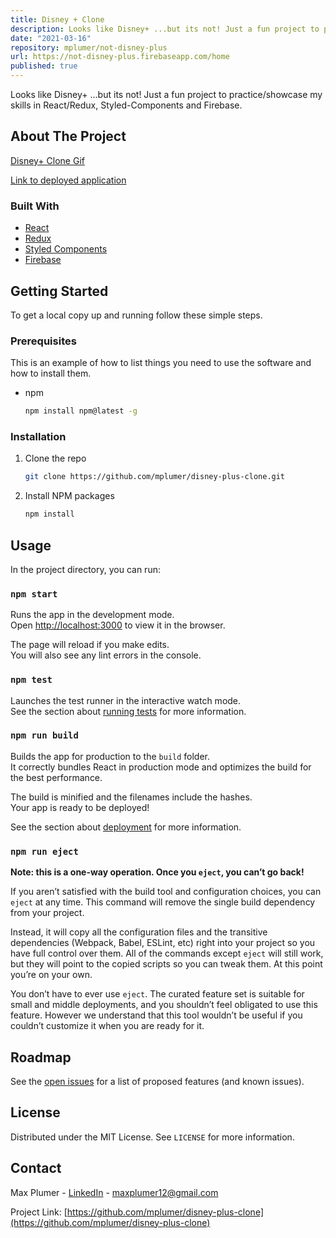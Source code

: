 ```yaml
---
title: Disney + Clone
description: Looks like Disney+ ...but its not! Just a fun project to practice/showcase my skills in React/Redux, Styled-Components and Firebase.
date: "2021-03-16"
repository: mplumer/not-disney-plus
url: https://not-disney-plus.firebaseapp.com/home
published: true
---
```




Looks like Disney+ ...but its not! Just a fun project to practice/showcase my skills in React/Redux, Styled-Components and Firebase.

## About The Project

[Disney+ Clone Gif](https://drive.google.com/file/d/15KymT6Rah9MyTHOIB-8L3TH1oxnpdkDm/view?usp=sharing)

[Link to deployed application](https://not-disney-plus.firebaseapp.com/home)

### Built With

- [React]()
- [Redux]()
- [Styled Components]()
- [Firebase]()

<!-- GETTING STARTED -->

## Getting Started

To get a local copy up and running follow these simple steps.

### Prerequisites

This is an example of how to list things you need to use the software and how to install them.

- npm
  ```sh
  npm install npm@latest -g
  ```

### Installation

1. Clone the repo
   ```sh
   git clone https://github.com/mplumer/disney-plus-clone.git
   ```
2. Install NPM packages
   ```sh
   npm install
   ```

<!-- USAGE EXAMPLES -->

## Usage

In the project directory, you can run:

### `npm start`

Runs the app in the development mode.<br />
Open [http://localhost:3000](http://localhost:3000) to view it in the browser.

The page will reload if you make edits.<br />
You will also see any lint errors in the console.

### `npm test`

Launches the test runner in the interactive watch mode.<br />
See the section about [running tests](https://facebook.github.io/create-react-app/docs/running-tests) for more information.

### `npm run build`

Builds the app for production to the `build` folder.<br />
It correctly bundles React in production mode and optimizes the build for the best performance.

The build is minified and the filenames include the hashes.<br />
Your app is ready to be deployed!

See the section about [deployment](https://facebook.github.io/create-react-app/docs/deployment) for more information.

### `npm run eject`

**Note: this is a one-way operation. Once you `eject`, you can’t go back!**

If you aren’t satisfied with the build tool and configuration choices, you can `eject` at any time. This command will remove the single build dependency from your project.

Instead, it will copy all the configuration files and the transitive dependencies (Webpack, Babel, ESLint, etc) right into your project so you have full control over them. All of the commands except `eject` will still work, but they will point to the copied scripts so you can tweak them. At this point you’re on your own.

You don’t have to ever use `eject`. The curated feature set is suitable for small and middle deployments, and you shouldn’t feel obligated to use this feature. However we understand that this tool wouldn’t be useful if you couldn’t customize it when you are ready for it.




<!-- ROADMAP -->

## Roadmap

See the [open issues](https://github.com/mplumer/disney-plus-clone/issues) for a list of proposed features (and known issues).


<!-- LICENSE -->

## License

Distributed under the MIT License. See `LICENSE` for more information.

<!-- CONTACT -->

## Contact

Max Plumer - [LinkedIn](https://www.linkedin.com/in/maxplumer/) - maxplumer12@gmail.com

Project Link: [https://github.com/mplumer/disney-plus-clone](https://github.com/mplumer/disney-plus-clone)


<!-- MARKDOWN LINKS & IMAGES -->
<!-- https://www.markdownguide.org/basic-syntax/#reference-style-links -->

[contributors-shield]: https://img.shields.io/github/contributors/github_username/repo.svg?style=for-the-badge
[contributors-url]: https://github.com/github_username/repo/graphs/contributors
[forks-shield]: https://img.shields.io/github/forks/github_username/repo.svg?style=for-the-badge
[forks-url]: https://github.com/github_username/repo/network/members
[stars-shield]: https://img.shields.io/github/stars/github_username/repo.svg?style=for-the-badge
[stars-url]: https://github.com/github_username/repo/stargazers
[issues-shield]: https://img.shields.io/github/issues/github_username/repo.svg?style=for-the-badge
[issues-url]: https://github.com/github_username/repo/issues
[license-shield]: https://img.shields.io/github/license/github_username/repo.svg?style=for-the-badge
[license-url]: https://github.com/github_username/repo/blob/master/LICENSE.txt
[linkedin-shield]: https://img.shields.io/badge/-LinkedIn-black.svg?style=for-the-badge&logo=linkedin&colorB=555
[linkedin-url]: https://linkedin.com/in/github_username
